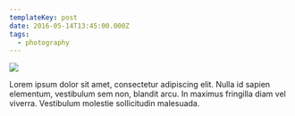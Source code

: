 ```yaml
---
templateKey: post
date: 2016-05-14T13:45:00.000Z
tags:
  - photography
---
```

![](../../static/assets/20160514-IMG_3135.jpg)

Lorem ipsum dolor sit amet, consectetur adipiscing elit. Nulla id sapien elementum, vestibulum sem non, blandit arcu. In maximus fringilla diam vel viverra. Vestibulum molestie sollicitudin malesuada.
